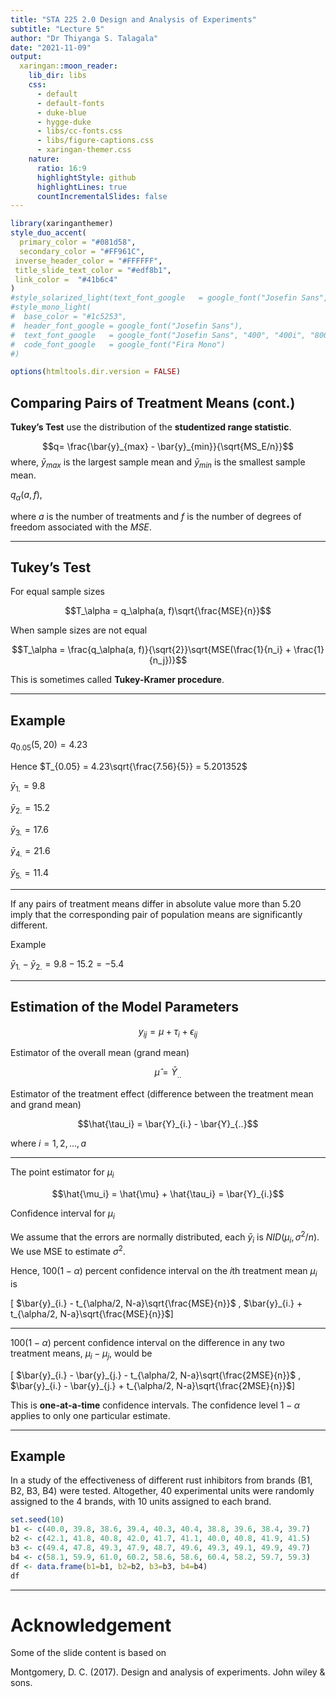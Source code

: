 ```yaml
---
title: "STA 225 2.0 Design and Analysis of Experiments"
subtitle: "Lecture 5"
author: "Dr Thiyanga S. Talagala"
date: "2021-11-09"
output:
  xaringan::moon_reader:
    lib_dir: libs
    css: 
      - default
      - default-fonts
      - duke-blue
      - hygge-duke
      - libs/cc-fonts.css
      - libs/figure-captions.css
      - xaringan-themer.css
    nature:
      ratio: 16:9
      highlightStyle: github
      highlightLines: true
      countIncrementalSlides: false
---
```

```r
library(xaringanthemer)
style_duo_accent(
  primary_color = "#081d58",
  secondary_color = "#FF961C",
 inverse_header_color = "#FFFFFF",
 title_slide_text_color = "#edf8b1",
 link_color =  "#41b6c4"
)
#style_solarized_light(text_font_google   = google_font("Josefin Sans", "400", "400i", "800i", "800"))
#style_mono_light(
#  base_color = "#1c5253",
#  header_font_google = google_font("Josefin Sans"),
#  text_font_google   = google_font("Josefin Sans", "400", "400i", "800i", "800"),
#  code_font_google   = google_font("Fira Mono")
#)
```

<style>

.center2 {
  margin: 0;
  position: absolute;
  top: 50%;
  left: 50%;
  -ms-transform: translate(-50%, -50%);
  transform: translate(-50%, -50%);
}

</style>

<style type="text/css">
.remark-slide-content {
    font-size: 30px;
}
</style>
```r
options(htmltools.dir.version = FALSE)
```



## Comparing Pairs of Treatment Means (cont.)

**Tukey's Test** use the distribution of the **studentized range statistic**.

$$q= \frac{\bar{y}_{max} - \bar{y}_{min}}{\sqrt{MS_E/n}}$$
where, $\bar{y}_{max}$ is the largest sample mean and $\bar{y}_{min}$ is the smallest sample mean.


$q_\alpha(a, f)$, 

where $a$ is the number of treatments and $f$ is the number of degrees of freedom associated with the $MSE$.

---

## Tukey's Test

For equal sample sizes

$$T_\alpha = q_\alpha(a, f)\sqrt{\frac{MSE}{n}}$$

When sample sizes are not equal

$$T_\alpha = \frac{q_\alpha(a, f)}{\sqrt{2}}\sqrt{MSE(\frac{1}{n_i} + \frac{1}{n_j})}$$

This is sometimes called **Tukey-Kramer procedure**.

---

## Example

$q_{0.05}(5, 20) = 4.23$

Hence $T_{0.05} = 4.23\sqrt{\frac{7.56}{5}} = 5.201352$

$\bar{y}_{1.}=9.8$

$\bar{y}_{2.}=15.2$

$\bar{y}_{3.}=17.6$

$\bar{y}_{4.}=21.6$

$\bar{y}_{5.}=11.4$

---

If any pairs of treatment means differ in absolute value more than 5.20 imply that the corresponding pair of population means are significantly different.

Example

$\bar{y}_{1.} - \bar{y}_{2.} = 9.8-15.2 = -5.4$

---

## Estimation of the Model Parameters

$$y_{ij} = \mu + \tau_i + \epsilon_{ij}$$

Estimator of the overall mean (grand mean)

$$\hat{\mu} = \bar{Y}_{..}$$

Estimator of the treatment effect (difference between the treatment mean and grand mean)

$$\hat{\tau_i} = \bar{Y}_{i.} - \bar{Y}_{..}$$

where $i = 1, 2, ..., a$

---

The point estimator for $\mu_i$

$$\hat{\mu_i} = \hat{\mu} + \hat{\tau_i} = \bar{Y}_{i.}$$


Confidence interval for $\mu_i$

We assume that the errors are normally distributed, each $\bar{y}_i$ is $NID(\mu_i, \sigma^2/n)$. We use MSE to estimate $\sigma^2$.

Hence, $100(1-\alpha)$ percent confidence interval on the $i$th treatment mean $\mu_i$ is

[ $\bar{y}_{i.} - t_{\alpha/2, N-a}\sqrt{\frac{MSE}{n}}$ , $\bar{y}_{i.} + t_{\alpha/2, N-a}\sqrt{\frac{MSE}{n}}$]

---

$100(1-\alpha)$ percent confidence interval on the difference in any two treatment means, $\mu_i - \mu_j$, would be

[ $\bar{y}_{i.} - \bar{y}_{j.} - t_{\alpha/2, N-a}\sqrt{\frac{2MSE}{n}}$ , $\bar{y}_{i.} - \bar{y}_{j.} + t_{\alpha/2, N-a}\sqrt{\frac{2MSE}{n}}$]



This is **one-at-a-time** confidence intervals. The confidence level $1-\alpha$ applies to only one particular estimate. 

---

## Example

In a study of the effectiveness of different rust inhibitors from brands (B1, B2, B3, B4) were tested. Altogether, 40 experimental units were randomly assigned to the 4 brands, with 10 units assigned to each brand.


```r
set.seed(10)
b1 <- c(40.0, 39.8, 38.6, 39.4, 40.3, 40.4, 38.8, 39.6, 38.4, 39.7)
b2 <- c(42.1, 41.8, 40.8, 42.0, 41.7, 41.1, 40.0, 40.8, 41.9, 41.5)
b3 <- c(49.4, 47.8, 49.3, 47.9, 48.7, 49.6, 49.3, 49.1, 49.9, 49.7)
b4 <- c(58.1, 59.9, 61.0, 60.2, 58.6, 58.6, 60.4, 58.2, 59.7, 59.3)
df <- data.frame(b1=b1, b2=b2, b3=b3, b4=b4)
df

```

---

# Acknowledgement

Some of the slide content is based on

Montgomery, D. C. (2017). Design and analysis of experiments. John wiley & sons.



